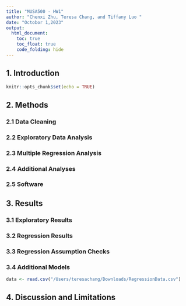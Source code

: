 ```yaml
---
title: "MUSA500 - HW1"
author: "Chenxi Zhu, Teresa Chang, and Tiffany Luo "
date: "Octobor 1,2023"
output:
  html_document:
    toc: true
    toc_float: true
    code_folding: hide
---
```

## 1. Introduction
```r
knitr::opts_chunk$set(echo = TRUE)
```

## 2. Methods
### 2.1 Data Cleaning
### 2.2 Exploratory Data Analysis
### 2.3 Multiple Regression Analysis
### 2.4 Additional Analyses
### 2.5 Software

## 3. Results
### 3.1 Exploratory Results   
### 3.2 Regression Results
### 3.3 Regression Assumption Checks
### 3.4 Additional Models
```r
data <- read.csv("/Users/teresachang/Downloads/RegressionData.csv")
```


## 4. Discussion and Limitations